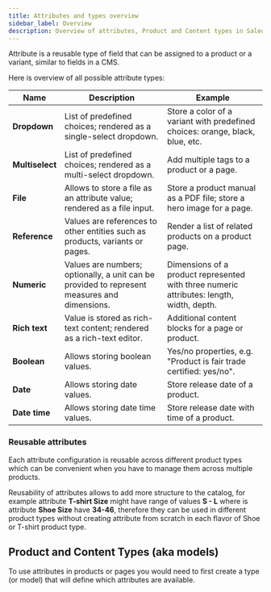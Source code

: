 ```yaml
---
title: Attributes and types overview
sidebar_label: Overview
description: Overview of attributes, Product and Content types in Saleor.
---
```


Attribute is a reusable type of field that can be assigned to a product or a variant, similar to fields in a CMS.

Here is overview of all possible attribute types:

| Name            | Description                                                                                  | Example                                                                                  |
| --------------- | -------------------------------------------------------------------------------------------- | ---------------------------------------------------------------------------------------- |
| **Dropdown**    | List of predefined choices; rendered as a single-select dropdown.                            | Store a color of a variant with predefined choices: orange, black, blue, etc.            |
| **Multiselect** | List of predefined choices; rendered as a multi-select dropdown.                             | Add multiple tags to a product or a page.                                                |
| **File**        | Allows to store a file as an attribute value; rendered as a file input.                      | Store a product manual as a PDF file; store a hero image for a page.                     |
| **Reference**   | Values are references to other entities such as products, variants or pages.                 | Render a list of related products on a product page.                                     |
| **Numeric**     | Values are numbers; optionally, a unit can be provided to represent measures and dimensions. | Dimensions of a product represented with three numeric attributes: length, width, depth. |
| **Rich text**   | Value is stored as rich-text content; rendered as a rich-text editor.                        | Additional content blocks for a page or product.                                         |
| **Boolean**     | Allows storing boolean values.                                                               | Yes/no properties, e.g. "Product is fair trade certified: yes/no".                       |
| **Date**        | Allows storing date values.                                                                  | Store release date of a product.                                                         |
| **Date time**   | Allows storing date time values.                                                             | Store release date with time of a product.                                               |

### Reusable attributes

Each attribute configuration is reusable across different product types which can be convenient when you have to manage them across multiple products.

Reusability of attributes allows to add more structure to the catalog, for example attribute **T-shirt Size** might have range of values **S - L** where is attribute **Shoe Size** have **34-46**, therefore they can be used in different product types without creating attribute from scratch in each flavor of Shoe or T-shirt product type.

## Product and Content Types (aka models)

To use attributes in products or pages you would need to first create a type (or model) that will define which attributes are available.
